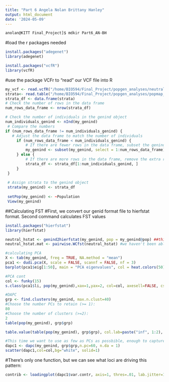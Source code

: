 ```yaml
---
title: "Part 6 Angela Nolan Brittany Hanley"
output: html_document
date: '2024-05-09'
---
```


```bash
anolan@KITT Final_Project]$ mdkir Part6_AN-BH
```

#load the r packages needed
```r
install.packages("adegenet")
library(adegenet)
```
```r
install.packages("vcfR")
library(vcfR)
```
#use the package VCFr to “read” our VCF file into R
```r
my_vcf <- read.vcfR("/home/BIO594/Final_Project/popgen_analyses/neutralloci.recode.vcf")
strata<- read.table("/home/BIO594/Final_Project/popgen_analyses/popmap_edit2", header=TRUE)
strata_df <- data.frame(strata)
# Check the number of rows in the data frame
num_rows_data_frame <- nrow(strata_df)

# Check the number of individuals in the genind object
num_individuals_genind <- nInd(my_genind)
 # Compare the numbers
if (num_rows_data_frame != num_individuals_genind) {
   # Adjust the data frame to match the number of individuals
     if (num_rows_data_frame < num_individuals_genind) {
         # If there are fewer rows in the data frame, subset the genind object
         my_genind <- subset(my_genind, select = 1:num_rows_data_frame)
     } else {
         # If there are more rows in the data frame, remove the extra rows
         strata_df <- strata_df[1:num_individuals_genind, ]
     }
 }
 
 # Assign strata to the genind object
 strata(my_genind) <- strata_df
 
 setPop(my_genind) <- ~Population
 View(my_genind)

```



##Calculating FST
#First, we convert our genid format file to hierfstat format. Second command calculates FST values
```r
install.packages("hierfstat")
library(hierfstat)

neutral_hstat <- genind2hierfstat(my_genind, pop = my_genind@pop) ##this file was able to be converted
neutral_hstat.mat <- pairwise.WCfst(neutral_hstat) #we haven't been able to run this command, as it runs for an hour or 2 for me and then causes rstudio to crash. not sure if it has something to do with the file formatting? 


```

```r
#calculating PCA
X <- tab(my_genind, freq = TRUE, NA.method = "mean")
pca1 <- dudi.pca(X, scale = FALSE, scannf = FALSE, nf = 3)
barplot(pca1$eig[1:50], main = "PCA eigenvalues", col = heat.colors(50))
```
```r
#PCA cont
col <- funky(15)
s.class(pca1$li, pop(my_genind),xax=1,yax=2, col=col, axesell=FALSE, cstar=0, cpoint=3, grid=FALSE)
```
```r
#DAPC
grp <- find.clusters(my_genind, max.n.clust=40)
#Choose the number PCs to retain (>= 1): 
80
#Choose the number of clusters (>=2):
2
table(pop(my_genind), grp$grp)
```


```r
table.value(table(pop(my_genind), grp$grp), col.lab=paste("inf", 1:2), row.lab=paste("ori", 1:4))
```
```r
#This time we want to use as few as PCs as possbible, enough to capture 80& of the variance. We’ll use 60.
dapc1 <- dapc(my_genind, grp$grp,n.pc=60, n.da = 1)
scatter(dapc1,col=col,bg="white", solid=1)
```
#There’s only one function, but we can see what loci are driving this pattern:
```r
contrib <- loadingplot(dapc1$var.contr, axis=1, thres=.01, lab.jitter=1)
```

